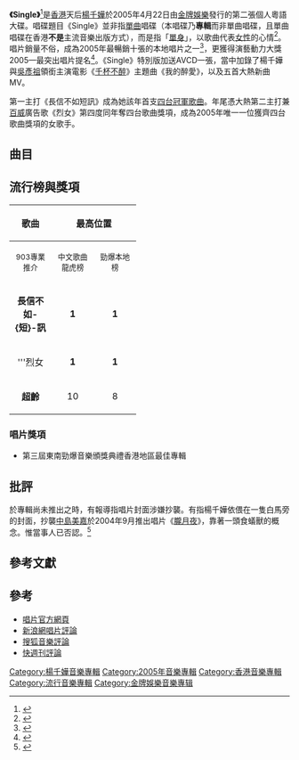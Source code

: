 {{Infobox album <!-- See Wikipedia:WikiProject_Albums -->
| name       = Single
| type       = [[專輯|專輯]]
| artist     = [[楊千嬅|楊千嬅]]
| cover      = MiriamCover2.jpg
| released   = 2005年4月22日 ([[香港|香港]])
| recorded   = 
| genre      = [[粵語流行音樂|粵語流行音樂]]
| length     = 47分40秒
| label      = [[金牌娛樂|金牌娛樂]]、[[維京唱片_(港台)|EMI Virgin]]
| producer   = 
| prev_title = [[傻仔_新曲+精選|傻仔 新曲+精選]]
| prev_year  = 2004
| next_title = [[Unlimited_(楊千嬅專輯)|Unlimited]]
| next_year  = 2006
}}
'''《Single》'''<ref>{{cite web|title=Single|url=https://www.yesasia.com/global/single/1003944219-0-0-0-zh_TW/info.html|website=yesasia|accessdate=2005-04-22|archive-date=2008-10-01|archive-url=https://web.archive.org/web/20081001043740/http://www.yesasia.com/global/single/1003944219-0-0-0-zh_TW/info.html|dead-url=no}}</ref>是[[香港|香港]]天后[[楊千嬅|楊千嬅]]於2005年4月22日由[[金牌娛樂|金牌娛樂]]發行的第二張個人粵語大碟。唱碟題目《Single》並非指[[單曲|單曲]]唱碟（本唱碟乃'''專輯'''而非單曲唱碟，且單曲唱碟在香港'''不是'''主流音樂出版方式），而是指「[[單身|單身]]」，以歌曲代表[[女性|女性]]的心情<ref>{{cite web |url=http://www.epochtw.com/5/7/15/6502.htm |title=存档副本 |accessdate=2007-06-13 |deadurl=yes |archiveurl=https://web.archive.org/web/20070928085527/http://www.epochtw.com/5/7/15/6502.htm |archivedate=2007-09-28 }}</ref>。唱片銷量不俗，成為2005年最暢銷十張的本地唱片之一<ref>{{Cite web |url=http://news.sina.com.hk/cgi-bin/news/show_news.cgi?date=2005-12-31&type=entertain&id=1645849&ct=entertain |title=存档副本 |access-date=2007-06-13 |archive-url=https://web.archive.org/web/20071015083739/http://news.sina.com.hk/cgi-bin/news/show_news.cgi?date=2005-12-31&type=entertain&id=1645849&ct=entertain |archive-date=2007-10-15 |dead-url=yes }}</ref>，更獲得演藝動力大獎2005—最突出唱片提名<ref>{{Cite web |url=http://www.mingpaoweekly.com/showbiz2005/frame.cfm?path=f.htm |title=存档副本 |access-date=2007-06-13 |archive-url=https://web.archive.org/web/20070927221427/http://www.mingpaoweekly.com/showbiz2005/frame.cfm?path=f.htm |archive-date=2007-09-27 |dead-url=yes }}</ref>。《Single》特別版加送AVCD一張，當中加錄了楊千嬅與[[吳彥祖|吳彥祖]]領銜主演電影《[[千杯不醉|千杯不醉]]》主題曲《我的醉愛》，以及五首大熱新曲MV。

第一主打《長信不如短訊》成為她該年首支[[2005年度香港四台冠軍歌曲列表|四台冠軍歌曲]]。年尾憑大熱第二主打兼[[百威|百威]]廣告歌《烈女》第四度同年奪四台歌曲獎項，成為2005年唯一一位獲齊四台歌曲獎項的女歌手。

==曲目==
{{Tracklist
| title1     = 超齡
| note1      = 
| longnote1  = '''第三主打'''
| music1     = [[徐偉賢|徐偉賢]]
| lyrics1    = [[黃偉文|黃偉文]]
| arranger1  = [[蔡德才|蔡德才]]@[[人山人海|人山人海]]
| producer1  = 蔡德才
| extra1     = 
| length1    = 4:01

| title2     = 詭異
| note2      = 
| longnote2  = 
| music2     = [[C.Y._Kong|C.Y. Kong]]
| lyrics2    = [[林夕|林夕]]
| arranger2  = C.Y. Kong
| producer2  = 蔡德才
| extra2     = 
| length2    = 3:57

| title3     = 長信不如短訊
| note3      = 
| longnote3  = '''第一主打'''
| music3     = Jean Chien
| lyrics3    = 林夕
| arranger3  = [[Ted_Lo|Ted Lo]]
| producer3  = 蔡德才
| extra3     = 
| length3    = 3:48

| title4     = 烈女
| note4      = 
| longnote4  = '''第二主打'''<br>[[百威|百威]]廣告歌
| music4     = [[雷頌德|雷頌德]]
| lyrics4    = 林夕
| arranger4  = 雷頌德
| producer4  = 雷頌德
| extra4     = 
| length4    = 3:56

| title5     = Single
| note5      = 
| longnote5  = 
| music5     = 雷頌德
| lyrics5    = 林夕
| arranger5  = 雷頌德
| producer5  = 雷頌德
| extra5     = 
| length5    = 3:49

| title6     = 我等我在
| note6      = 
| longnote6  = 
| music6     = [[藍奕邦|藍奕邦]]
| lyrics6    = 黃偉文
| arranger6  = -{于}-逸堯
| producer6  = -{于}-逸堯<br>蔡德才
| extra6     = 
| length6    = 4:24

| title7     = 扭到十
| note7      = 
| longnote7  = 
| music7     = [[何山|何山]]@[[Pixel_Toy|Pixel Toy]]
| lyrics7    = 黃偉文
| arranger7  = 何山@Pixel Toy
| producer7  = -{于}-逸堯<br>蔡德才
| extra7     = 
| length7    = 3:53

| title8     = 風采依然
| note8      = 
| longnote8  = 
| music8     = 蔡德才
| lyrics8    = 黃偉文
| arranger8  = 蔡德才
| producer8  = 蔡德才
| extra8     = 
| length8    = 4:57

| title9     = 簡愛
| note9      = 
| longnote9  = 
| music9     = [[Eric_Kwok|Eric Kwok]]
| lyrics9    = [[李峻一|李峻一]]<br>-{于}-逸堯
| arranger9  = Eric Kwok
| producer9  = Eric Kwok
| extra9     = 
| length9    = 4:07

| title10    = 長恨哥哥
| note10     = 
| longnote10 = 
| music10    = 藍奕邦
| lyrics10   = [[何秀萍|何秀萍]]＠人山人海
| arranger10 = [[梁基爵|梁基爵]]@人山人海
| producer10 = 蔡德才<br>-{于}-逸堯
| extra10    = 
| length10   = 3:25

| title11    = 長信不如短訊（長痛不如短痛）
| note11     = 
| longnote11 = 
| music11    = Jean Chien
| lyrics11   = 林夕
| arranger11 = -{于}-逸堯
| producer11 = -{于}-逸堯
| extra11    = 
| length11   = 3:35

| title12    = 花與愛麗斯
| note12     = 
| longnote12 = 
| music12    = -{于}-逸堯
| lyrics12   = 林夕
| arranger12 = -{于}-逸堯
| producer12 = -{于}-逸堯
| extra12    = 
| length12   = 3:50
}}

== 流行榜與獎項 ==

{| class="wikitable"
|- bgcolor="#CCCCCC"
!align="center" rowspan="2" | 歌曲
!align="center" colspan="4" | 最高位置
!align="center" rowspan="2" | 獎項
|- bgcolor="#FFFFFF"
! width="60"|<small>903專業推介</small>
! width="60"|<small>中文歌曲龍虎榜</small>
! width="60"|<small>勁爆本地榜</small>
! width="60"|<small>勁歌金榜</small>
|- 
| align="center"|'''長信不如-{短}-訊''' || align="center"|'''1''' || align="center"|'''1''' || align="center"|'''1''' || align="center"|'''1''' || <small>第三屆東南勁爆音樂頒獎典禮香港地區十大金曲獎<br />勁歌金曲優秀選第一回得獎歌曲</small>
</div>
</div>
|- 
| align="center"|'''烈女|| align="center"|'''1'''|| align="center"|'''1''' || align="center"|2 || align="center"|2 || align="center"|<span style="font-size:smaller;">[[叱吒樂壇|叱吒樂壇]]流行榜專業推介 叱吒十大第六位<br />[[RoadShow|RoadShow]]至尊音樂頒獎禮至尊歌曲<br />[[Yahoo|Yahoo]]搜尋人氣歌曲獎<br />十大勁歌金曲<br />勁歌金曲優秀選第二回得獎歌曲<br />[[新城電台|新城]]勁爆歌曲<br />十大中文金曲金曲獎</span>
|- 
| align="center"|'''超齡''' || align="center"|10 || align="center"|8|| align="center"|-- || align="center"|-- || align="center"|--
|}

=== 唱片獎項 ===
*第三屆東南勁爆音樂頒獎典禮香港地區最佳專輯

== 批評 ==
於專輯尚未推出之時，有報導指唱片封面涉嫌抄襲。有指楊千嬅依偎在一隻白馬旁的封面，抄襲[[中島美嘉|中島美嘉]]於2004年9月推出唱片《[[朧月夜|朧月夜]]》，靠著一頭食蟻獸的概念。惟當事人已否認。<ref>{{Cite web |url=http://www.epochtimes.com/b5/5/4/19/n893130.htm |title=存档副本 |accessdate=2007-06-13 |archive-date=2007-09-29 |archive-url=https://web.archive.org/web/20070929154814/http://www.epochtimes.com/b5/5/4/19/n893130.htm |dead-url=no }}</ref>

== 參考文獻 ==
{{Reflist|2}}

== 參考 ==
*[https://web.archive.org/web/20070818115529/http://www.gold-label.com.hk/library_detail.php?lang=chi&a=1&id=15&t=content 唱片官方網頁]
*[https://web.archive.org/web/20070627030835/http://music.sina.com.hk/cgi-bin/mu/album/main.cgi?id=9592 新浪網唱片評論]
*[http://music.yule.sohu.com/20061218/n247118052.shtml 搜狐音樂評論]{{Wayback|url=http://music.yule.sohu.com/20061218/n247118052.shtml |date=20070127044837 }}
*[https://web.archive.org/web/20071012060144/http://www.xpweekly.com/common/content_view.htm?topic_id=0105&ref=19739&head= 快週刊評論]

{{楊千嬅}}
{{楊千嬅歌曲}}
{{楊千嬅香港四台歌曲獎項}}

[[Category:楊千嬅音樂專輯|Category:楊千嬅音樂專輯]]
[[Category:2005年音樂專輯|Category:2005年音樂專輯]]
[[Category:香港音樂專輯|Category:香港音樂專輯]]
[[Category:流行音樂專輯|Category:流行音樂專輯]]
[[Category:金牌娛樂音樂專辑|Category:金牌娛樂音樂專辑]]